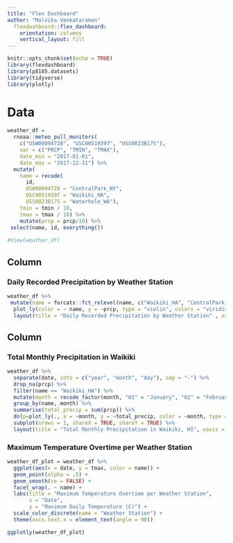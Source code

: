 ```yaml
---
title: "Flex Dashboard"
author: "Malvika Venkataraman"
  flexdashboard::flex_dashboard:
    orientation: columns
    vertical_layout: fill
---
```


```r
knitr::opts_chunk$set(echo = TRUE)
library(flexdashboard)
library(p8105.datasets)
library(tidyverse)
library(plotly)
```

# Data
```r
weather_df = 
  rnoaa::meteo_pull_monitors(
    c("USW00094728", "USC00519397", "USS0023B17S"),
    var = c("PRCP", "TMIN", "TMAX"),
    date_min = "2017-01-01",
    date_max = "2017-12-31") %>%
  mutate(
    name = recode(
      id,
      USW00094728 = "CentralPark_NY", 
      USC00519397 = "Waikiki_HA",
      USS0023B17S = "Waterhole_WA"),
    tmin = tmin / 10,
    tmax = tmax / 10) %>%
    mutate(prcp = prcp/10) %>%
 select(name, id, everything())
    
#View(weather_df)
```

Column {data-width=650}
-----------------------------------------------------------------------

### Daily Recorded Precipitation by Weather Station
```r
weather_df %>%
 mutate(name = forcats::fct_relevel(name, c("Waikiki_HA", "CentralPark_NY", "Waterhole_WA"))) %>%
  plot_ly(color = ~ name, y = ~prcp, type = "violin", colors = "viridis") %>%
  layout(title = "Daily Recorded Precipitation by Weather Station" , xaxis = list(title = "Location"), yaxis = list(title = "Precipitation (cm)"))
```

Column {data-width=350}
-----------------------------------------------------------------------

### Total Monthly Precipitation in Waikiki
```r
weather_df %>%
  separate(date, into = c("year", "month", "day"), sep = "-") %>%
  drop_na(prcp) %>%
  filter(name == "Waikiki_HA") %>%
  mutate(month = recode_factor(month, "01" = "January", "02" = "February", "03" = "March", "04" = "April", "05" = "May", "06" = "June", "07" = "July", "08" = "August", "09" = "September", "10" = "October", "11" = "November", "12" = "December")) %>%
  group_by(name, month) %>%
  summarise(total_precip = sum(prcp)) %>%
  do(p=plot_ly(., x = ~month, y = ~total_precip, color = ~month, type = "bar", colors = "magma")) %>%
  subplot(nrows = 1, shareX = TRUE, shareY = TRUE) %>%
  layout(title = "Total Monthly Precipitation in Waikiki, HI", xaxis = list(title = "Month"), yaxis = list(title = "Precipitation (cm)"))
```


### Maximum Temperature Overtime per Weather Station
```r
weather_df_plot = weather_df %>%
  ggplot(aes(x = date, y = tmax, color = name)) + 
  geom_point(alpha = .5) +
  geom_smooth(se = FALSE) + 
  facet_wrap(. ~ name) +
  labs(title = "Maximum Temperature Overtime per Weather Station", 
       x = "Date", 
       y = "Maximum Daily Temperature (C)") + 
  scale_color_discrete(name = "Weather Station") +
  theme(axis.text.x = element_text(angle = 90))

ggplotly(weather_df_plot)
```

